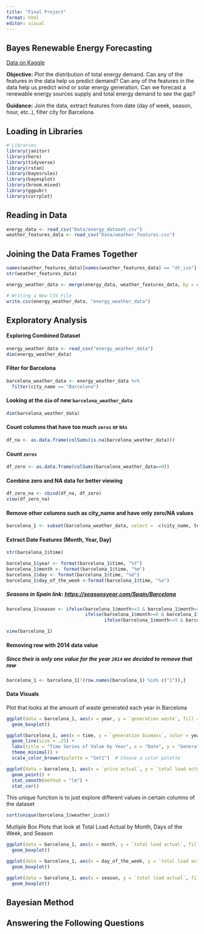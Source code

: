```yaml
---
title: "Final Project"
format: html
editor: visual
---
```


## Bayes Renewable Energy Forecasting

[Data on Kaggle](https://www.kaggle.com/datasets/nicholasjhana/energy-consumption-generation-prices-and-weather/data)

**Objective:** Plot the distribution of total energy demand. Can any of the features in the data help us predict demand? Can any of the features in the data help us predict wind or solar energy generation. Can we forecast a renewable energy sources supply and total energy demand to see the gap?

**Guidance:** Join the data, extract features from date (day of week, season, hour, etc..), filter city for Barcelona

## Loading in Libraries

```r
# Libraries
library(janitor)
library(here)
library(tidyverse)
library(rstan)
library(bayesrules)
library(bayesplot)
library(broom.mixed)
library(ggpubr)
library(corrplot)
```

## Reading in Data

```r
energy_data <- read_csv("Data/energy_dataset.csv")
weather_features_data <- read_csv("Data/weather_features.csv")
```

## Joining the Data Frames Together

```r
names(weather_features_data)[names(weather_features_data) == "dt_iso"] <- "time"
str(weather_features_data)
```

```r
energy_weather_data <- merge(energy_data, weather_features_data, by = c("time"))
```

```r
# Writing a New CSV File
write.csv(energy_weather_data, "energy_weather_data")
```

## Exploratory Analysis

#### Exploring Combined Dataset

```r
energy_weather_data <- read_csv("energy_weather_data")
dim(energy_weather_data)
```

#### Filter for Barcelona

```r
barcelona_weather_data <- energy_weather_data %>% 
  filter(city_name == "Barcelona")
```

#### Looking at the `dim` of new `barcelona_weather_data`

```r
dim(barcelona_weather_data)
```

#### Count columns that have too much `zeros` or `NAs`

```r
df_na <- as.data.frame(colSums(is.na(barcelona_weather_data)))
```

#### Count `zeros`

```r
df_zero <- as.data.frame(colSums(barcelona_weather_data==0))
```

#### Combine zero and NA data for better viewing

```r
df_zero_na <- cbind(df_na, df_zero)
view(df_zero_na)
```

#### Remove other columns such as city_name and have only zero/NA values

```r
barcelona_1 <- subset(barcelona_weather_data, select = -c(city_name, temp_min, temp_max, weather_id, `generation hydro pumped storage aggregated`, `forecast wind offshore eday ahead`, rain_1h, rain_3h, snow_3h))

```

#### Extract Date Features (Month, Year, Day)

```r
str(barcelona_1$time)
```

```r
barcelona_1$year <- format(barcelona_1$time, "%Y")
barcelona_1$month <- format(barcelona_1$time, "%m")
barcelona_1$day <- format(barcelona_1$time, "%d")
barcelona_1$day_of_the_week <-format(barcelona_1$time, "%a")
```

##### Seasons in Spain link: <https://seasonsyear.com/Spain/Barcelona>

```r
barcelona_1$season <- ifelse(barcelona_1$month>=3 & barcelona_1$month<=5, "Spring",
                             ifelse(barcelona_1$month>=6 & barcelona_1$month<=8, "Summer",
                                    ifelse(barcelona_1$month>=9 & barcelona_1$month<=11, "Fall","Winter")))
```

```r
view(barcelona_1)
```

#### Removing row with 2014 data value

##### Since their is only one value for the year `2014` we decided to remove that row

```r
barcelona_1 <- barcelona_1[!(row.names(barcelona_1) %in% c("1")),]
```

#### Data Visuals

Plot that looks at the amount of waste generated each year in Barcelona

```r
ggplot(data = barcelona_1, aes(x = year, y = `generation waste`, fill = year)) +
  geom_boxplot() 
```

```r
ggplot(barcelona_1, aes(x = time, y = `generation biomass`, color = year, group = year)) +
  geom_line(size = .25) +
  labs(title = "Time Series of Value by Year", x = "Date", y = "Generation of Biomass") +
  theme_minimal() +
  scale_color_brewer(palette = "Set1")  # Choose a color palette
```

```r
ggplot(data = barcelona_1, aes(x = `price actual`, y = `total load actual`)) +
  geom_point() +
  stat_smooth(method = "lm") +
  stat_cor()
```

This unique function is to just explore different values in certain columns of the dataset

```r
sort(unique(barcelona_1$weather_icon))
```

Mutliple Box Plots that look at Total Load Actual by Month, Days of the Week, and Season

```r
ggplot(data = barcelona_1, aes(x = month, y = `total load actual`, fill = month)) +
  geom_boxplot()

ggplot(data = barcelona_1, aes(x = day_of_the_week, y = `total load actual`, fill = day_of_the_week)) +
  geom_boxplot()

ggplot(data = barcelona_1, aes(x = season, y = `total load actual`, fill = season)) +
  geom_boxplot()
```

## Bayesian Method

## Answering the Following Questions

## 
